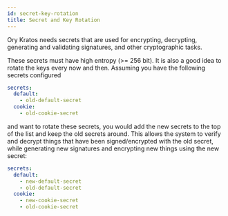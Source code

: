 ```yaml
---
id: secret-key-rotation
title: Secret and Key Rotation
---
```


Ory Kratos needs secrets that are used for encrypting, decrypting, generating
and validating signatures, and other cryptographic tasks.

These secrets must have high entropy (>= 256 bit). It is also a good idea to
rotate the keys every now and then. Assuming you have the following secrets
configured

```yaml title="path/to/kratos/config.yml
secrets:
  default:
    - old-default-secret
  cookie:
    - old-cookie-secret
```

and want to rotate these secrets, you would add the new secrets to the top of
the list and keep the old secrets around. This allows the system to verify and
decrypt things that have been signed/encrypted with the old secret, while
generating new signatures and encrypting new things using the new secret:

```yaml title="path/to/kratos/config.yml
secrets:
  default:
    - new-default-secret
    - old-default-secret
  cookie:
    - new-cookie-secret
    - old-cookie-secret
```
